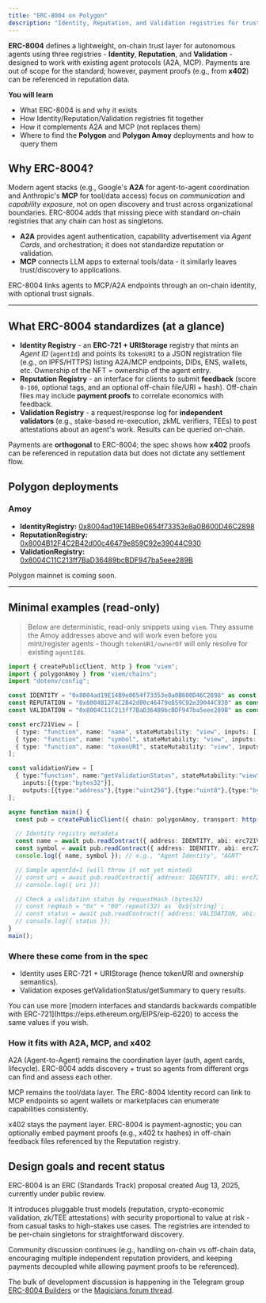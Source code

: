 ```yaml
---
title: "ERC-8004 on Polygon"
description: "Identity, Reputation, and Validation registries for trustless agents"
---
```


**ERC-8004** defines a lightweight, on-chain trust layer for autonomous agents
using three registries - **Identity**, **Reputation**, and **Validation** -
designed to work with existing agent protocols (A2A, MCP). Payments are out of
scope for the standard; however, payment proofs (e.g., from **x402**) can be
referenced in reputation data.

**You will learn**

- What ERC-8004 is and why it exists  
- How Identity/Reputation/Validation registries fit together  
- How it complements A2A and MCP (not replaces them)  
- Where to find the **Polygon** and **Polygon Amoy** deployments and how to
  query them

## Why ERC-8004?

Modern agent stacks (e.g., Google's **A2A** for agent-to-agent coordination and
Anthropic's **MCP** for tool/data access) focus on *communication* and
*capability exposure*, not on open discovery and trust across
organizational boundaries. ERC-8004 adds that missing piece with standard
on-chain registries that any chain can host as singletons.

- **A2A** provides agent authentication, capability advertisement via *Agent
  Cards*, and orchestration; it does not standardize reputation or validation.  
- **MCP** connects LLM apps to external tools/data - it similarly leaves
  trust/discovery to applications. 
  
ERC-8004 links agents to MCP/A2A endpoints through an on-chain identity, with
optional trust signals.

---

## What ERC-8004 standardizes (at a glance)

- **Identity Registry** - an **ERC-721 + URIStorage** registry that mints an
  *Agent ID* (`agentId`) and points its `tokenURI` to a JSON registration file
  (e.g., on IPFS/HTTPS) listing A2A/MCP endpoints, DIDs, ENS, wallets, etc.
  Ownership of the NFT = ownership of the agent entry.
- **Reputation Registry** - an interface for clients to submit **feedback**
  (score `0-100`, optional tags, and an optional off-chain file/URI + hash).
  Off-chain files may include **payment proofs** to correlate economics with
  feedback.  
- **Validation Registry** - a request/response log for **independent
  validators** (e.g., stake-based re-execution, zkML verifiers, TEEs) to post
  attestations about an agent's work. Results can be queried on-chain.

<Callout type="note" title="Orthogonality"> Payments are **orthogonal** to
ERC-8004; the spec shows how **x402** proofs can be referenced in reputation
data but does not dictate any settlement flow. </Callout>

## Polygon deployments

### Amoy

- **IdentityRegistry:** [0x8004ad19E14B9e0654f73353e8a0B600D46C2898](https://amoy.polygonscan.com/address/0x8004ad19E14B9e0654f73353e8a0B600D46C2898)
- **ReputationRegistry:** [0x8004B12F4C2B42d00c46479e859C92e39044C930](https://amoy.polygonscan.com/address/0x8004B12F4C2B42d00c46479e859C92e39044C930)
- **ValidationRegistry:** [0x8004C11C213ff7BaD36489bcBDF947ba5eee289B](https://amoy.polygonscan.com/address/0x8004C11C213ff7BaD36489bcBDF947ba5eee289B)

Polygon mainnet is coming soon.

---

## Minimal examples (read-only)

> Below are deterministic, read-only snippets using `viem`. They assume the
> Amoy addresses above and will work even before you mint/register agents -
> though `tokenURI/ownerOf` will only resolve for existing `agentId`s.

```ts
import { createPublicClient, http } from "viem";
import { polygonAmoy } from "viem/chains";
import "dotenv/config";

const IDENTITY = "0x8004ad19E14B9e0654f73353e8a0B600D46C2898" as const;
const REPUTATION = "0x8004B12F4C2B42d00c46479e859C92e39044C930" as const;
const VALIDATION = "0x8004C11C213ff7BaD36489bcBDF947ba5eee289B" as const;

const erc721View = [
  { type: "function", name: "name", stateMutability: "view", inputs: [], outputs: [{ type:"string" }] },
  { type: "function", name: "symbol", stateMutability: "view", inputs: [], outputs: [{ type:"string" }] },
  { type: "function", name: "tokenURI", stateMutability: "view", inputs: [{ type:"uint256" }], outputs: [{ type:"string" }] },
];

const validationView = [
  { type:"function", name:"getValidationStatus", stateMutability:"view",
    inputs:[{type:"bytes32"}],
    outputs:[{type:"address"},{type:"uint256"},{type:"uint8"},{type:"bytes32"},{type:"uint256"}] },
];

async function main() {
  const pub = createPublicClient({ chain: polygonAmoy, transport: http() });

  // Identity registry metadata
  const name = await pub.readContract({ address: IDENTITY, abi: erc721View, functionName: "name" });
  const symbol = await pub.readContract({ address: IDENTITY, abi: erc721View, functionName: "symbol" });
  console.log({ name, symbol }); // e.g., "Agent Identity", "AGNT"

  // Sample agentId=1 (will throw if not yet minted)
  // const uri = await pub.readContract({ address: IDENTITY, abi: erc721View, functionName: "tokenURI", args:[1n] });
  // console.log({ uri });

  // Check a validation status by requestHash (bytes32)
  // const reqHash = "0x" + "00".repeat(32) as `0x${string}`;
  // const status = await pub.readContract({ address: VALIDATION, abi: validationView, functionName: "getValidationStatus", args:[reqHash] });
  // console.log({ status });
}
main();
```

### Where these come from in the spec

- Identity uses ERC-721 + URIStorage (hence tokenURI and ownership semantics). 
- Validation exposes getValidationStatus/getSummary to query results.

<Callout type="note" title="Future proofing and backwards compatibility">
You can use more
[modern interfaces and standards backwards compatible with ERC-721](https://eips.ethereum.org/EIPS/eip-6220)
to access the same values if you wish.
</Callout>

### How it fits with A2A, MCP, and x402

A2A (Agent-to-Agent) remains the coordination layer (auth, agent cards,
lifecycle). ERC-8004 adds discovery + trust so agents from different orgs can
find and assess each other.

MCP remains the tool/data layer. The ERC-8004 Identity record can link to MCP
endpoints so agent wallets or marketplaces can enumerate capabilities
consistently.

x402 stays the payment layer. ERC-8004 is payment-agnostic; you can optionally
embed payment proofs (e.g., x402 tx hashes) in off-chain feedback files
referenced by the Reputation registry.

## Design goals and recent status

ERC-8004 is an ERC (Standards Track) proposal created Aug 13, 2025, currently
under public review.

It introduces pluggable trust models (reputation, crypto-economic validation,
zk/TEE attestations) with security proportional to value at risk - from casual
tasks to high-stakes use cases. The registries are intended to be per-chain
singletons for straightforward discovery.

Community discussion continues (e.g., handling on-chain vs off-chain data,
encouraging multiple independent reputation providers, and keeping payments
decoupled while allowing payment proofs to be referenced).

The bulk of development discussion is happening in the Telegram group
[ERC-8004 Builders](https://t.me/ERC8004) or the
[Magicians forum thread](https://ethereum-magicians.org/t/erc-8004-trustless-agents/25098).

